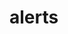 # alerts


<ul className="grid grid-cols-1 md:grid-cols-2 lg:grid-cols-3 xl:grid-cols-4 gap-4 -ml-6">

<ReferenceCard
    title="create"
    description="This command creates an alert for a given symbol (ex. BTCUSD) that will notify the user when the price is equal..."
    url="/bot/reference/discord/alerts/create"
/>
<ReferenceCard
    title="delete"
    description="This command allows the user to delete an active alert they have set."
    url="/bot/reference/discord/alerts/delete"
/>
<ReferenceCard
    title="list"
    description="This command allows the user to view a list of all their active alerts. It displays each alert along with its..."
    url="/bot/reference/discord/alerts/list"
/>
<ReferenceCard
    title="update"
    description="This command allows the user to update the condition on an active alert, such as changing the value of a price..."
    url="/bot/reference/discord/alerts/update"
/>
</ul>
